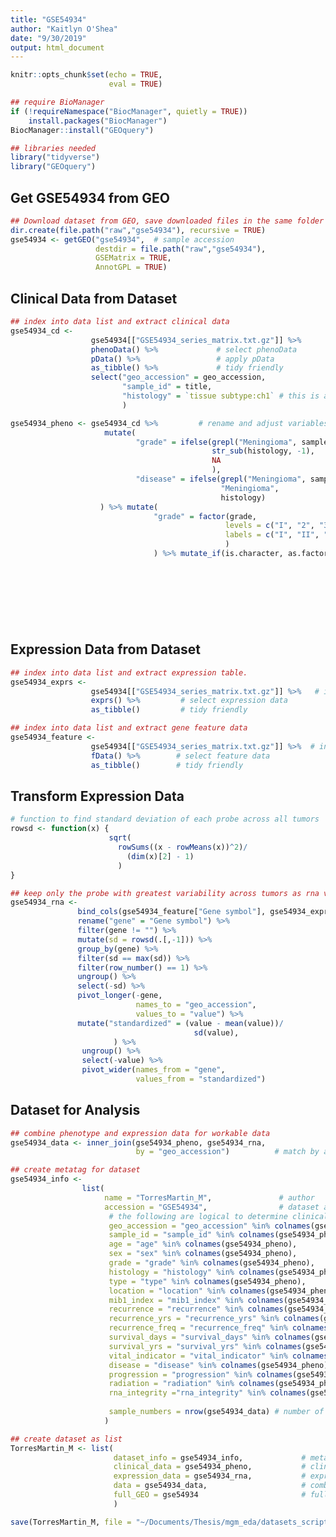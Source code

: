 ```yaml
---
title: "GSE54934"
author: "Kaitlyn O'Shea"
date: "9/30/2019"
output: html_document
---
```


```r
knitr::opts_chunk$set(echo = TRUE,
                      eval = TRUE)
```

```r
## require BioManager
if (!requireNamespace("BiocManager", quietly = TRUE))
    install.packages("BiocManager")
BiocManager::install("GEOquery") 
```

```r
## libraries needed
library("tidyverse")
library("GEOquery")
```

## Get GSE54934 from GEO
```r
## Download dataset from GEO, save downloaded files in the same folder as this .Rmd file.
dir.create(file.path("raw","gse54934"), recursive = TRUE)
gse54934 <- getGEO("gse54934",  # sample accession 
                   destdir = file.path("raw","gse54934"),
                   GSEMatrix = TRUE,
                   AnnotGPL = TRUE)
```

## Clinical Data from Dataset
```r
## index into data list and extract clinical data
gse54934_cd <-
                  gse54934[["GSE54934_series_matrix.txt.gz"]] %>%           # index into list 
                  phenoData() %>%             # select phenoData
                  pData() %>%                 # apply pData
                  as_tibble() %>%             # tidy friendly
                  select("geo_accession" = geo_accession,
                         "sample_id" = title, 
                         "histology" = `tissue subtype:ch1` # this is a mixed variable between grade and disease
                         ) 

gse54934_pheno <- gse54934_cd %>%         # rename and adjust variables
                     mutate(
                            "grade" = ifelse(grepl("Meningioma", sample_id), 
                                             str_sub(histology, -1),
                                             NA
                                             ),
                            "disease" = ifelse(grepl("Meningioma", sample_id),
                                               "Meningioma",
                                               histology)    
                    ) %>% mutate(
                                "grade" = factor(grade, 
                                                levels = c("I", "2", "3", "none"), 
                                                labels = c("I", "II", "III", "benign")
                                                )
                                ) %>% mutate_if(is.character, as.factor) %>%
                                                                            select(
                                                                                   geo_accession,
                                                                                   sample_id,
                                                                                   grade,
                                                                                   disease 
                                                                                   )
    
```

## Expression Data from Dataset
```r
## index into data list and extract expression table.
gse54934_exprs <- 
                  gse54934[["GSE54934_series_matrix.txt.gz"]] %>%   # index into list 
                  exprs() %>%         # select expression data
                  as_tibble()         # tidy friendly

## index into data list and extract gene feature data
gse54934_feature <- 
                  gse54934[["GSE54934_series_matrix.txt.gz"]] %>%  # index into list 
                  fData() %>%        # select feature data
                  as_tibble()        # tidy friendly
```

## Transform Expression Data
``` r
# function to find standard deviation of each probe across all tumors
rowsd <- function(x) {
                      sqrt(
                        rowSums((x - rowMeans(x))^2)/
                          (dim(x)[2] - 1)
                        )
}

## keep only the probe with greatest variability across tumors as rna variable and gene names
gse54934_rna <-
               bind_cols(gse54934_feature["Gene symbol"], gse54934_exprs) %>% # add gene name to expression data
               rename("gene" = "Gene symbol") %>%                             # rename name variable as 'gene' 
               filter(gene != "") %>%                                         # keep only data for named genes
               mutate(sd = rowsd(.[,-1])) %>%                                 # calculate sd for each probe, index out gene name
               group_by(gene) %>%                                             # group probes by gene
               filter(sd == max(sd)) %>%                                      # keep the probe with the max variation for each gene
               filter(row_number() == 1) %>%                                  # remove duplicates
               ungroup() %>%                                                  # ungroup by genes 
               select(-sd) %>%                                                # select all but sd column
               pivot_longer(-gene,                                            # do not group by gene 
                            names_to = "geo_accession",                       # 'key' via gather
                            values_to = "value") %>%                          
               mutate("standardized" = (value - mean(value))/                 # center at mean for gene
                                         sd(value),                           # scale by sd for gene
                       ) %>%
                ungroup() %>%                                                  # ungroup by genes
                select(-value) %>%                                             # select all but sd column
                pivot_wider(names_from = "gene",                               # final format genes as rows
                            values_from = "standardized")                      # final format expression across accession as columns

```

## Dataset for Analysis
```r
## combine phenotype and expression data for workable data
gse54934_data <- inner_join(gse54934_pheno, gse54934_rna, 
                            by = "geo_accession")          # match by accession

## create metatag for dataset
gse54934_info <-  
                list(
                     name = "TorresMartin_M",               # author
                     accession = "GSE54934",                # dataset accession 
                      # the following are logical to determine clinical data available for dataset
                      geo_accession = "geo_accession" %in% colnames(gse54934_pheno),
                      sample_id = "sample_id" %in% colnames(gse54934_pheno),
                      age = "age" %in% colnames(gse54934_pheno),
                      sex = "sex" %in% colnames(gse54934_pheno),
                      grade = "grade" %in% colnames(gse54934_pheno),
                      histology = "histology" %in% colnames(gse54934_pheno),
                      type = "type" %in% colnames(gse54934_pheno),
                      location = "location" %in% colnames(gse54934_pheno),
                      mib1_index = "mib1_index" %in% colnames(gse54934_pheno),
                      recurrence = "recurrence" %in% colnames(gse54934_pheno),
                      recurrence_yrs = "recurrence_yrs" %in% colnames(gse54934_pheno),
                      recurrence_freq = "recurrence_freq" %in% colnames(gse54934_pheno),
                      survival_days = "survival_days" %in% colnames(gse54934_pheno),
                      survival_yrs = "survival_yrs" %in% colnames(gse54934_pheno),
                      vital_indicator = "vital_indicator" %in% colnames(gse54934_pheno),
                      disease = "disease" %in% colnames(gse54934_pheno),
                      progression = "progression" %in% colnames(gse54934_pheno),
                      radiation = "radiation" %in% colnames(gse54934_pheno),
                      rna_integrity ="rna_integrity" %in% colnames(gse54934_pheno),
                     
                      sample_numbers = nrow(gse54934_data) # number of samples
                     )

## create dataset as list 
TorresMartin_M <- list(
                       dataset_info = gse54934_info,             # metatag
                       clinical_data = gse54934_pheno,           # clinical data
                       expression_data = gse54934_rna,           # expression data
                       data = gse54934_data,                     # combined, workable data
                       full_GEO = gse54934                       # full original download from GEO
                       )
```
```r
save(TorresMartin_M, file = "~/Documents/Thesis/mgm_eda/datasets_scripts/GSE54934_Torres-Martin_M_KO.Rda") 
```